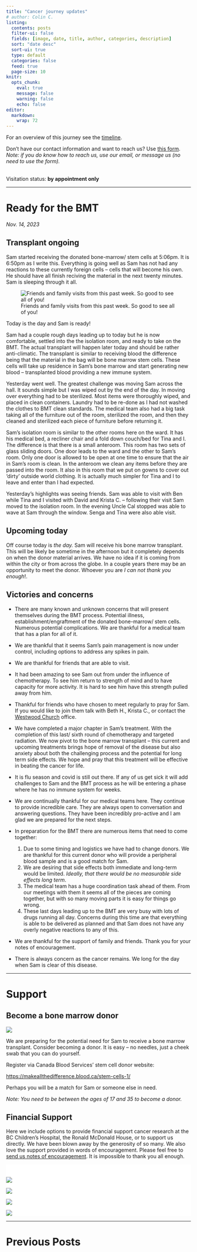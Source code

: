 ```yaml
---
title: "Cancer journey updates"
# author: Colin C.
listing:
  contents: posts
  filter-ui: false
  fields: [image, date, title, author, categories, description]
  sort: "date desc"
  sort-ui: true
  type: default
  categories: false
  feed: true
  page-size: 10
knitr: 
  opts_chunk: 
    eval: true
    message: false
    warning: false
    echo: false
editor: 
  markdown: 
    wrap: 72
---
```


For an overview of this journey see the [timeline](./timeline.html).

Don't have our contact information and want to reach us? Use [this
form](/contact.html). <br />*Note: if you do know how to reach us, use
our email, or message us (no need to use the form).*

<br/> Visitation status: **by appointment only**

------------------------------------------------------------------------

# Ready for the BMT

*Nov. 14, 2023*

:::callout-important
## Transplant ongoing

Sam started receiving the donated bone-marrow/ stem cells at 5:06pm.  It is 6:50pm as I write this.  Everything is going well as Sam has not had any reactions to these currently foreign cells -- cells that will become his own.  He should have all finish reciving the material in the next twenty minutes.  Sam is sleeping through it all.  

:::




![Friends and family visits from this past week. So good to see all of you!](https://samsstory.s3.ca-central-1.amazonaws.com/2023-11-14_friends-this-week.jpg)








Today is the day and Sam is ready!

Sam had a couple rough days leading up to today but he is now
comfortable, settled into the the isolation room, and ready to take on
the BMT. The actual transplant will happen later today and 
should be rather anti-climatic.  The transplant is similar to receiving blood
the difference being that the material in the bag
will be bone marrow stem cells. These cells will take up residence in
Sam's bone marrow and start generating new blood – transplanted blood providing a new immune system.

Yesterday went well. The greatest challenge was moving Sam across the
hall. It sounds simple but I was wiped out by the end of the day. In moving over everything had to be sterilized.
Most items were thoroughly wiped, and placed in clean containers.
Laundry had to be re-done as I had not washed the clothes to BMT clean
standards. The medical team also had a big task taking all of the furniture out of the
room, sterilized the room, and then they cleaned and sterilized each piece of
furniture before returning it.

Sam's isolation room is similar to the other rooms here on the ward. It
has his medical bed, a recliner chair and a fold down couch/bed for Tina
and I. The difference is that there is a small anteroom. This room has
two sets of glass sliding doors. One door leads to the ward and the
other to Sam's room. Only one door is allowed to be open at one time to
ensure that the air in Sam's room is clean. In the anteroom we clean any
items before they are passed into the room. It also in this room that we
put on gowns to cover out 'dirty' outside world clothing.  It is actually much simpler for 
Tina and I to leave and enter
than I had expected.

Yesterday's highlights was seeing friends. Sam was able to visit with Ben while Tina
and I visited with David and Krista C. – following their visit Sam moved
to the isolation room. In the evening Uncle Cal stopped was able to wave
at Sam through the window. Senga and Tina were also able visit.

## Upcoming today

Off course today is *the day.* Sam will receive his bone marrow
transplant. This will be likely be sometime in the afternoon but it
completely depends on when the donor material arrives. We have no idea
if it is coming from within the city or from across the globe. In a
couple years there may be an opportunity to meet the donor. Whoever you
are *I can not thank you enough*!.

## Victories and concerns

-   There are many known and unknown concerns that will present
    themselves during the BMT process. Potential illness,
    establishment/engraftment of the donated bone-marrow/ stem cells.
    Numerous potential complications. We are thankful for a medical team
    that has a plan for all of it.

-   We are thankful that it seems Sam's pain management is now under
    control, including options to address any spikes in pain.

-   We are thankful for friends that are able to visit.

-   It had been amazing to see Sam out from under the influence of
    chemotherapy. To see him return to strength of mind and to have
    capacity for more activity. It is hard to see him have this strength
    pulled away from him.

-   Thankful for friends who have chosen to meet regularly to pray for
    Sam. If you would like to join them talk with Beth H., Krista C., or
    contact the [Westwood Church](https://westwoodchurch.bc.ca) office.

-   We have completed a major chapter in Sam's treatment. With the
    completion of this last/ sixth round of chemotherapy and targeted
    radiation. We now pivot to the bone marrow transplant -- this
    current and upcoming treatments brings hope of removal of the
    disease but also anxiety about both the challenging process and the
    potential for long term side effects. We hope and pray that this
    treatment will be effective in beating the cancer for life.

-   It is flu season and covid is still out there. If any of us get sick
    it will add challenges to Sam and the BMT process as he will be
    entering a phase where he has no immune system for weeks.

-   We are continually thankful for our medical teams here. They
    continue to provide incredible care. They are always open to
    conversation and answering questions. They have been incredibly
    pro-active and I am glad we are prepared for the next steps.

-   In preparation for the BMT there are numerous items that need to
    come together:

    1.  Due to some timing and logistics we have had to change donors.
        We are thankful for this current donor who will provide a
        peripheral blood sample and is a good match for Sam.
    2.  We are desiring that side effects both immediate and long-term
        would be limited. *Ideally, that there would be no measurable
        side effects long term*.
    3.  The medical team has a huge coordination task ahead of them.
        From our meetings with them it seems all of the pieces are
        coming together, but with so many moving parts it is easy for
        things go wrong.
    4.  These last days leading up to the BMT are very busy with lots of
        drugs running all day. Concerns during this time are that
        everything is able to be delivered as planned and that Sam does
        not have any overly negative reactions to any of this.

-   We are thankful for the support of family and friends. Thank you for
    your notes of encouragement.

-   There is always concern as the cancer remains. We long for the day
    when Sam is clear of this disease.

------------------------------------------------------------------------

# Support

::: callout-important
## Become a bone marrow donor

[![](https://www.blood.ca/themes/custom/cbs_bootstrap_sass/CBS_Logo_descriptors_RGB-WhiteBG.svg){style="\"max-width:80%"}](https://makeallthedifference.blood.ca/stem-cells-1/)

We are preparing for the potential need for Sam to receive a bone marrow
transplant. Consider becoming a donor. It is easy -- no needles, just a
cheek swab that you can do yourself.

Register via Canada Blood Services' stem cell donor website:

<https://makeallthedifference.blood.ca/stem-cells-1/>

Perhaps you will be a match for Sam or someone else in need.

*Note: You need to be between the ages of 17 and 35 to become a donor.*
:::

## Financial Support

Here we include options to provide financial support cancer research at
the BC Children's Hospital, the Ronald McDonald House, or to support us
directly. We have been blown away by the generosity of so many. We also
love the support provided in words of encouragement. Please feel free to
[send us notes of encouragement](contact.html). It is impossible to
thank you all enough.

::: {.support-container style="background-color: #fff"}
::: {.support layout-ncol="2" style="background-color: #fff; padding-top:1.4em; padding-right:2em"}
[![](/img/bc-childrens_logo.png)](http://www.bcchildrens.ca/donate)

[![](https://samsstory.s3.ca-central-1.amazonaws.com/donate-button.png)](https://gofund.me/e060f5b6)

[![](https://samsstory.s3.ca-central-1.amazonaws.com/rmdhbc.png)](https://rmhbc.ca)

[![](https://www.friendsofchildren.ca/application/themes/foc/images/logo.png)](https://www.friendsofchildren.ca)
:::
:::

------------------------------------------------------------------------

# Previous Posts
